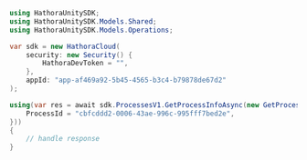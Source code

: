 ```csharp GetProcessInfo.cs
using HathoraUnitySDK;
using HathoraUnitySDK.Models.Shared;
using HathoraUnitySDK.Models.Operations;

var sdk = new HathoraCloud(
    security: new Security() {
        HathoraDevToken = "",
    },
    appId: "app-af469a92-5b45-4565-b3c4-b79878de67d2"
);

using(var res = await sdk.ProcessesV1.GetProcessInfoAsync(new GetProcessInfoRequest() {
    ProcessId = "cbfcddd2-0006-43ae-996c-995fff7bed2e",
}))
{
    // handle response
}
```
